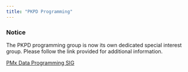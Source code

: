 ```yaml
---
title: "PKPD Programming"
---
```


### Notice

The PKPD programming group is now its own dedicated special interest group. Please follow the link provided for additional information.

[PMx Data Programming SIG](https://www.isop.org/communities/community-home?communitykey=0898ad35-5a00-4f87-9174-018e7c0f7ee2){target="_blank"}
